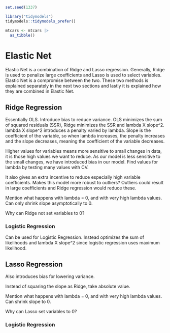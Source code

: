 ```r
set.seed(1337)

library("tidymodels")
tidymodels::tidymodels_prefer()

mtcars <- mtcars |> 
  as_tibble()
```

# Elastic Net

Elastic Net is a combination of Ridge and Lasso regression. Generally, Ridge is used to penalize large coefficients and Lasso is used to select variables. Elastic Net is a compromise between the two. These two methods is explained separately in the next two sections and lastly it is explained how they are combined in Elastic Net.

## Ridge Regression

Essentially OLS. Introduce bias to reduce variance. OLS minimizes the sum of squared residuals (SSR), Ridge minimizes the SSR and lambda X slope^2. lambda X slope^2 introduces a penalty varied by lambda. Slope is the coefficient of the variable, so when lambda increases, the penalty increases and the slope decreases, meaning the coefficient of the variable decreases.


Higher values for variables means more sensitive to small changes in data, it is those high values we want to reduce. As our model is less sensitive to the small changes, we have introduced bias in our model. Find values for lambda by testing many values with CV.

It also gives an extra incentive to reduce especially high variable coefficients. Makes this model more robust to outliers? Outliers could result in large coefficients and Ridge regression would reduce these.

Mention what happens with lambda = 0, and with very high lambda values. Can only shrink slope asymptotically to 0.

Why can Ridge not set variables to 0?

### Logistic Regression
Can be used for Logistic Regression. Instead optimizes the sum of likelihoods and lambda X slope^2 since logistic regression uses maximum likelihood.


## Lasso Regression
Also introduces bias for lowering variance.

Instead of squaring the slope as Ridge, take absolute value.

Mention what happens with lambda = 0, and with very high lambda values. Can shrink slope to 0. 

Why can Lasso set variables to 0?

### Logistic Regression